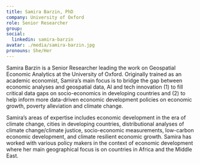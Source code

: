 ```yaml
---
title: Samira Barzin, PhD
company: University of Oxford
role: Senior Researcher
group:
social:
  linkedin: samira-barzin
avatar: ./media/samira-barzin.jpg
pronouns: She/Her
---
```

Samira Barzin is a Senior Researcher leading the work on Geospatial Economic Analytics at the University of Oxford. Originally trained as an academic economist, Samira’s main focus is to bridge the gap between economic analyses and geospatial data, AI and tech innovation (1) to fill critical data gaps on socio-economics in developing countries and (2) to help inform more data-driven economic development policies on economic growth, poverty alleviation and climate change.

Samira’s areas of expertise includes economic development in the era of climate change, cities in developing countries, distributional analyses of climate change/climate justice, socio-economic measurements, low-carbon economic development, and climate resilient economic growth. Samira has worked with various policy makers in the context of economic development where her main geographical focus is on countries in Africa and the Middle East. 